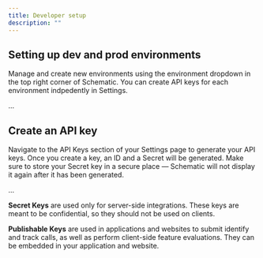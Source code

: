 ```yaml
---
title: Developer setup
description: ""
---
```


## Setting up dev and prod environments

Manage and create new environments using the environment dropdown in the top right corner of Schematic. You can create API keys for each environment indpedently in Settings.

...

## Create an API key

Navigate to the API Keys section of your Settings page to generate your API keys. Once you create a key, an ID and a Secret will be generated. Make sure to store your Secret key in a secure place — Schematic will not display it again after it has been generated.

...


**Secret Keys** are used only for server-side integrations. These keys are meant to be confidential, so they should not be used on clients.

**Publishable Keys** are used in applications and websites to submit identify and track calls, as well as perform client-side feature evaluations. They can be embedded in your application and website.